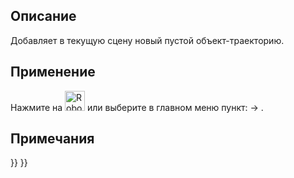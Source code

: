 <languages/>

{{Docnav/ru
|[[Robot_RestoreHomePos/ru|Restore home position]]
|[[Robot_SetDefaultOrientation/ru|Set the default orientation]]
|[[Robot_Workbench/ru|Верстак Robot]]
|IconL=Robot_RestoreHomePos.svg
|IconR=Robot_SetDefaultOrientation.svg
|IconC=Workbench_Robot.svg
}}

<div class="mw-translate-fuzzy">
{{GuiCommand/ru
|Name=Robot CreateTrajectory
|Name/ru=Robot CreateTrajectory
|Workbenches=[[Robot_Workbench/ru|Robot]]
|MenuLocation=Робот → Создание траектории}}
</div>

<span id="Description"></span>
==Описание==

Добавляет в текущую сцену новый пустой объект-траекторию.

<span id="Usage"></span>
==Применение==

Нажмите на [[Image:Robot_CreateTrajectory.svg|32px]] или выберите в главном меню пункт: {{KEY|Робот}}  →  {{KEY|[[Image:Robot_CreateTrajectory.svg|32px]] Создание траектории}}.

<span id="Notes"></span>
==Примечания==


{{Docnav/ru
|[[Robot_RestoreHomePos/ru|Restore home position]]
|[[Robot_SetDefaultOrientation/ru|Set the default orientation]]
|[[Robot_Workbench/ru|Верстак Robot]]
|IconL=Robot_RestoreHomePos.svg
|IconR=Robot_SetDefaultOrientation.svg
|IconC=Workbench_Robot.svg
}}

{{Robot_Tools_navi{{#translation:}}}}
{{Userdocnavi{{#translation:}}}}{{clear}}